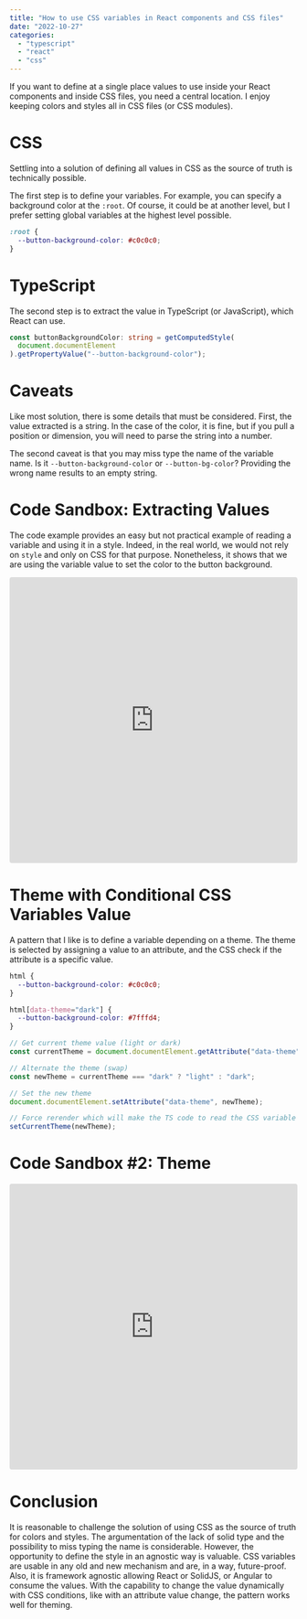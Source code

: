 ```yaml
---
title: "How to use CSS variables in React components and CSS files"
date: "2022-10-27"
categories:
  - "typescript"
  - "react"
  - "css"
---
```


If you want to define at a single place values to use inside your React components and inside CSS files, you need a central location. I enjoy keeping colors and styles all in CSS files (or CSS modules).

# CSS

Settling into a solution of defining all values in CSS as the source of truth is technically possible.

The first step is to define your variables. For example, you can specify a background color at the `:root`. Of course, it could be at another level, but I prefer setting global variables at the highest level possible.

```css
:root {
  --button-background-color: #c0c0c0;
}
```

# TypeScript

The second step is to extract the value in TypeScript (or JavaScript), which React can use.

```ts
const buttonBackgroundColor: string = getComputedStyle(
  document.documentElement
).getPropertyValue("--button-background-color");
```

# Caveats

Like most solution, there is some details that must be considered. First, the value extracted is a string. In the case of the color, it is fine, but if you pull a position or dimension, you will need to parse the string into a number.

The second caveat is that you may miss type the name of the variable name. Is it `--button-background-color` or `--button-bg-color`? Providing the wrong name results to an empty string.

# Code Sandbox: Extracting Values

The code example provides an easy but not practical example of reading a variable and using it in a style. Indeed, in the real world, we would not rely on `style` and only on CSS for that purpose. Nonetheless, it shows that we are using the variable value to set the color to the button background.

<iframe
  src="https://codesandbox.io/embed/late-rain-z80cgd?fontsize=14&hidenavigation=1&theme=dark"
  style="width:100%; height:500px; border:0; border-radius: 4px; overflow:hidden;"
  title="React-Reading-CSS-Variables"
  allow="accelerometer; ambient-light-sensor; camera; encrypted-media; geolocation; gyroscope; hid; microphone; midi; payment; usb; vr; xr-spatial-tracking"
  sandbox="allow-forms allow-modals allow-popups allow-presentation allow-same-origin allow-scripts"
></iframe>

# Theme with Conditional CSS Variables Value

A pattern that I like is to define a variable depending on a theme. The theme is selected by assigning a value to an attribute, and the CSS check if the attribute is a specific value.

```css
html {
  --button-background-color: #c0c0c0;
}

html[data-theme="dark"] {
  --button-background-color: #7fffd4;
}
```

```ts
// Get current theme value (light or dark)
const currentTheme = document.documentElement.getAttribute("data-theme");

// Alternate the theme (swap)
const newTheme = currentTheme === "dark" ? "light" : "dark";

// Set the new theme
document.documentElement.setAttribute("data-theme", newTheme);

// Force rerender which will make the TS code to read the CSS variable get the newest value
setCurrentTheme(newTheme);
```

# Code Sandbox #2: Theme

<iframe
  src="https://codesandbox.io/embed/react-reading-css-variables-theme-poc3tg?fontsize=14&hidenavigation=1&theme=dark"
  style="width:100%; height:500px; border:0; border-radius: 4px; overflow:hidden;"
  title="React-Reading-CSS-Variables-Theme"
  allow="accelerometer; ambient-light-sensor; camera; encrypted-media; geolocation; gyroscope; hid; microphone; midi; payment; usb; vr; xr-spatial-tracking"
  sandbox="allow-forms allow-modals allow-popups allow-presentation allow-same-origin allow-scripts"
></iframe>

# Conclusion

It is reasonable to challenge the solution of using CSS as the source of truth for colors and styles. The argumentation of the lack of solid type and the possibility to miss typing the name is considerable. However, the opportunity to define the style in an agnostic way is valuable. CSS variables are usable in any old and new mechanism and are, in a way, future-proof. Also, it is framework agnostic allowing React or SolidJS, or Angular to consume the values. With the capability to change the value dynamically with CSS conditions, like with an attribute value change, the pattern works well for theming.
